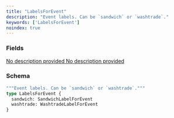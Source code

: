 ```yaml
---
title: "LabelsForEvent"
description: "Event labels. Can be `sandwich` or `washtrade`."
keywords: ['LabelsForEvent']
noindex: true
---
```


### Fields

<a href="/api-reference/types/sandwichlabelforevent">
  <ResponseField name="sandwich" type="SandwichLabelForEvent">
    No description provided
  </ResponseField>
</a>

<a href="/api-reference/types/washtradelabelforevent">
  <ResponseField name="washtrade" type="WashtradeLabelForEvent">
    No description provided
  </ResponseField>
</a>

### Schema


```graphql 
"""Event labels. Can be `sandwich` or `washtrade`."""
type LabelsForEvent {
  sandwich: SandwichLabelForEvent
  washtrade: WashtradeLabelForEvent
}
```
